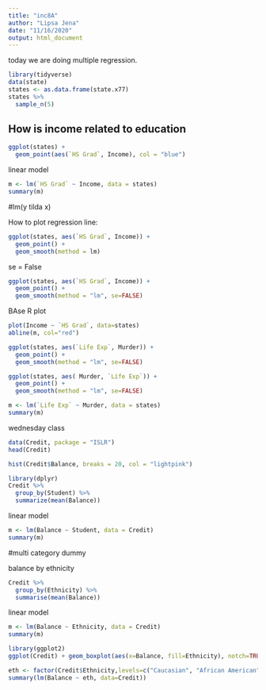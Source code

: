 ```yaml
---
title: "inc8A"
author: "Lipsa Jena"
date: "11/16/2020"
output: html_document
---
```


today we are doing multiple regression.

```r
library(tidyverse)
data(state)
states <- as.data.frame(state.x77)
states %>%
  sample_n(5)

```


## How is income related to education

```r
ggplot(states) +
  geom_point(aes(`HS Grad`, Income), col = "blue")
```

linear model

```r
m <- lm(`HS Grad` ~ Income, data = states)
summary(m)
```
#lm(y tilda x)


How to plot regression line:
```r
ggplot(states, aes(`HS Grad`, Income)) +
  geom_point() +
  geom_smooth(method = lm)
```

se = False

```r
ggplot(states, aes(`HS Grad`, Income)) +
  geom_point() +
  geom_smooth(method = "lm", se=FALSE)
```


BAse R plot

```r
plot(Income ~ `HS Grad`, data=states)
abline(m, col="red")
```


```r
ggplot(states, aes(`Life Exp`, Murder)) +
  geom_point() +
  geom_smooth(method = "lm", se=FALSE)
```


```r
ggplot(states, aes( Murder, `Life Exp`)) +
  geom_point() +
  geom_smooth(method = "lm", se=FALSE)
```


```r
m <- lm(`Life Exp` ~ Murder, data = states)
summary(m)
```

wednesday class

```r
data(Credit, package = "ISLR")
head(Credit)
```

```r
hist(Credit$Balance, breaks = 20, col = "lightpink")
```


```r
library(dplyr)
Credit %>%   
  group_by(Student) %>%   
  summarize(mean(Balance))
```


linear model
```r
m <- lm(Balance ~ Student, data = Credit)
summary(m)
```

#multi category dummy

balance by ethnicity
```r
Credit %>%
  group_by(Ethnicity) %>%
  summarise(mean(Balance))
```
linear model
```r
m <- lm(Balance ~ Ethnicity, data = Credit)
summary(m)
```


```r
library(ggplot2)
ggplot(Credit) + geom_boxplot(aes(x=Balance, fill=Ethnicity), notch=TRUE)
```



```r
eth <- factor(Credit$Ethnicity,levels=c("Caucasian", "African American", "Asian"))
summary(lm(Balance ~ eth, data=Credit))
```

